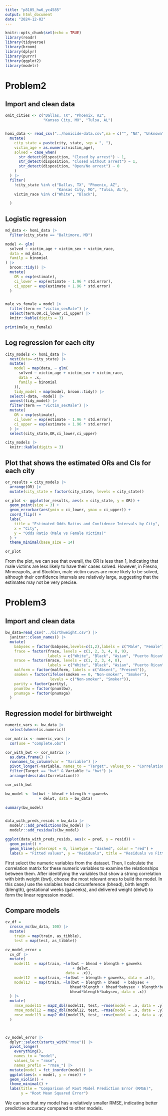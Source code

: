 ```yaml
---
title: "p8105_hw6_yc4585"
output: html_document
date: "2024-12-02"
---
```


```r
knitr::opts_chunk$set(echo = TRUE)
library(readr)
library(tidyverse)
library(broom)
library(dplyr)
library(purrr)
library(ggplot2)
library(modelr)
```

# Problem2
## Import and clean data
```r
omit_cities <- c("Dallas, TX", "Phoenix, AZ", 
                 "Kansas City, MO", "Tulsa, AL")


homi_data <- read_csv("../homicide-data.csv",na = c("", "NA", "Unknown")) |> 
  mutate(
    city_state = paste(city, state, sep = ", "),
    victim_age = as.numeric(victim_age), 
    solved = case_when(
      str_detect(disposition, "Closed by arrest") ~ 1,  
      str_detect(disposition, "Closed without arrest") ~ 1,  
      str_detect(disposition, "Open/No arrest") ~ 0
    )
  ) |> 
  filter(
    !city_state %in% c("Dallas, TX", "Phoenix, AZ",
                       "Kansas City, MO", "Tulsa, AL"),
    victim_race %in% c("White", "Black"),

  )
```
## Logistic regression
```r
md_data <- homi_data |> 
  filter(city_state == "Baltimore, MD")

model <- glm(
  solved ~ victim_age + victim_sex + victim_race,
  data = md_data,
  family = binomial
) |>
  broom::tidy() |>
  mutate(
    OR = exp(estimate),
    ci_lower = exp(estimate - 1.96 * std.error), 
    ci_upper = exp(estimate + 1.96 * std.error)
  )


male_vs_female = model |> 
  filter(term == "victim_sexMale") |> 
  select(term,OR,ci_lower,ci_upper) |>
  knitr::kable(digits = 3)

print(male_vs_female)
```
## Log regression for each city
```r
city_models <- homi_data |> 
  nest(data=-city_state) |> 
  mutate(
    model = map(data, ~ glm(
      solved ~ victim_age + victim_sex + victim_race, 
      data = .x, 
      family = binomial
    )), 
    tidy_model = map(model, broom::tidy)) |>
  select(-data, -model) |>  
  unnest(tidy_model) |>  
  filter(term == "victim_sexMale") |>  
  mutate(
    OR = exp(estimate),
    ci_lower = exp(estimate - 1.96 * std.error), 
    ci_upper = exp(estimate + 1.96 * std.error)
  ) |>
  select(city_state,OR,ci_lower,ci_upper)

city_models |>
  knitr::kable(digits = 3)

```
## Plot that shows the estimated ORs and CIs for each city
```r
or_results = city_models |> 
  arrange(OR) |>  
  mutate(city_state = factor(city_state, levels = city_state)) 

or_plot <- ggplot(or_results, aes(x = city_state, y = OR)) +
  geom_point(size = 3) +  
  geom_errorbar(aes(ymin = ci_lower, ymax = ci_upper)) +  
  coord_flip() + 
  labs(
    title = "Estimated Odds Ratios and Confidence Intervals by City",
    x = "City",
    y = "Odds Ratio (Male vs Female Victims)"
  ) +
  theme_minimal(base_size = 14)

or_plot
```

From the plot, we can see that overall, the OR is less than 1, indicating that male victims are less likely to have their cases solved. However, in Fresno, Minneapolis, and Stockton, male victim cases are more likely to be solved, although their confidence intervals are relatively large, suggesting that the estimates may not be very precise.

# Problem3

## Import and clean data
```r
bw_data=read_csv("../birthweight.csv") |>
  janitor::clean_names() |>
  mutate(
    babysex = factor(babysex,levels=c(1,2),labels = c("Male", "Female")),
    frace = factor(frace, levels = c(1, 2, 3, 4, 8, 9), 
                   labels = c("White", "Black", "Asian", "Puerto Rican", "Other", "Unknown")),
    mrace = factor(mrace, levels = c(1, 2, 3, 4, 8), 
                   labels = c("White", "Black", "Asian", "Puerto Rican", "Other")),
    malform = factor(malform, labels = c("Absent", "Present")),
    smoken = factor(ifelse(smoken == 0, "Non-smoker", "Smoker"),
                    levels = c("Non-smoker", "Smoker")),
    parity = factor(parity),  
    pnumlbw = factor(pnumlbw),
    pnumsga = factor(pnumsga)
  )
```
## Regression model for birthweight
```r
numeric_vars <- bw_data |>
  select(where(is.numeric)) 

cor_matrix <- numeric_vars |>
  cor(use = "complete.obs") 

cor_with_bwt <- cor_matrix |>
  as.data.frame() |>
  rownames_to_column(var = "Variable") |>
  pivot_longer(-Variable, names_to = "Target", values_to = "Correlation") |>
  filter(Target == "bwt" & Variable != "bwt") |>
  arrange(desc(abs(Correlation))) 

cor_with_bwt

```

```r
bw_model <- lm(bwt ~ bhead + blength + gaweeks
               + delwt, data = bw_data)

summary(bw_model)


data_with_preds_resids = bw_data |>
  modelr::add_predictions(bw_model) |>
  modelr::add_residuals(bw_model)

ggplot(data_with_preds_resids, aes(x = pred, y = resid)) +
  geom_point() +
  geom_hline(yintercept = 0, linetype = "dashed", color = "red") +
  labs(x = "Fitted values", y = "Residuals", title = "Residuals vs Fitted values plot")
```
First select the numeric variables from the dataset. Then, I calculate the correlation matrix for these numeric variables to examine the relationships between them. After identifying the variables that show a strong correlation with birth weight (bwt), choose the most relevant ones to build the model. In this case,I use the variables head circumference (bhead), birth length (blength), gestational weeks (gaweeks), and delivered weight (delwt) to form the linear regression model.

## Compare models
```r
cv_df =
  crossv_mc(bw_data, 100) |>
  mutate(
    train = map(train, as_tibble),
    test = map(test, as_tibble))

cv_model_error = 
  cv_df |>
  mutate(
    model11  = map(train, ~lm(bwt ~ bhead + blength + gaweeks
                              + delwt, 
                           data = .x)),
    model12  = map(train, ~lm(bwt ~ blength + gaweeks, data = .x)),
    model13  = map(train, ~lm(bwt ~ blength + bhead  + babysex + 
                             bhead*blength + bhead*babysex + blength*babysex + 
                             bhead*blength*babysex, data = .x))
  ) |>
  mutate(
    rmse_model11 = map2_dbl(model11, test, ~rmse(model = .x, data = .y)),
    rmse_model12 = map2_dbl(model12, test, ~rmse(model = .x, data = .y)),
    rmse_model13 = map2_dbl(model13, test, ~rmse(model = .x, data = .y))
  )



cv_model_error |>
  dplyr::select(starts_with("rmse")) |>
  pivot_longer(
    everything(),
    names_to = "model",
    values_to = "rmse",
    names_prefix = "rmse_") |>
  mutate(model = fct_inorder(model)) |>
  ggplot(aes(x = model, y = rmse)) + 
  geom_violin() +
  theme_minimal() +
  labs(title = "Comparison of Root Model Prediction Error (RMSE)", 
       y = "Root Mean Squared Error")

```
We can see that my model has a relatively smaller RMSE, indicating better predictive accuracy compared to other models.